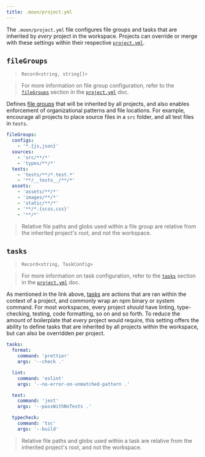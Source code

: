 ```yaml
---
title: .moon/project.yml
---
```


The `.moon/project.yml` file configures file groups and tasks that are inherited by _every_ project
in the workspace. Projects can override or merge with these settings within their respective
[`project.yml`](./project).

## `fileGroups`

> `Record<string, string[]>`

> For more information on file group configuration, refer to the
> [`fileGroups`](./project#filegroups) section in the [`project.yml`](./project) doc.

Defines [file groups](../concepts/file-group) that will be inherited by all projects, and also
enables enforcement of organizational patterns and file locations. For example, encourage all
projects to place source files in a `src` folder, and all test files in `tests`.

```yaml title=".moon/project.yml"
fileGroups:
  configs:
    - '*.{js,json}'
  sources:
    - 'src/**/*'
    - 'types/**/*'
  tests:
    - 'tests/**/*.test.*'
    - '**/__tests__/**/*'
  assets:
    - 'assets/**/*'
    - 'images/**/*'
    - 'static/**/*'
    - '**/*.{scss,css}'
    - '**/*'
```

> Relative file paths and globs used within a file group are relative from the inherited project's
> root, and not the workspace.

## `tasks`

> `Record<string, TaskConfig>`

> For more information on task configuration, refer to the [`tasks`](./project#tasks) section in the
> [`project.yml`](./project) doc.

As mentioned in the link above, [tasks](../concepts/task) are actions that are ran within the
context of a project, and commonly wrap an npm binary or system command. For most workspaces, every
project _should_ have linting, type-checking, testing, code formatting, so on and so forth. To
reduce the amount of boilerplate that _every_ project would require, this setting offers the ability
to define tasks that are inherited by all projects within the workspace, but can also be overridden
per project.

```yaml title=".moon/project.yml"
tasks:
  format:
    command: 'prettier'
    args: '--check .'

  lint:
    command: 'eslint'
    args: '--no-error-on-unmatched-pattern .'

  test:
    command: 'jest'
    args: '--passWithNoTests .'

  typecheck:
    command: 'tsc'
    args: '--build'
```

> Relative file paths and globs used within a task are relative from the inherited project's root,
> and not the workspace.
